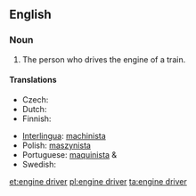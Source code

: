 ==English==

===Noun===
{{en-noun|sg=[[engine]] [[driver]]}}

# The person who drives the engine of a train.

====Translations====
{{trans-top|person}}
* Czech: {{t-|cs|strojvůdce|m}}
* Dutch: {{t+|nl|machinist|m}}
* Finnish: {{t-|fi|veturinkuljettaja}}
{{trans-mid}}
* [[Interlingua]]: [[machinista]]
* Polish: [[maszynista]] {{m}}
* Portuguese: [[maquinista]] {{m}} & {{f}}
* Swedish: {{t+|sv|lokförare|c}}
{{trans-bottom}}

[[et:engine driver]]
[[pl:engine driver]]
[[ta:engine driver]]